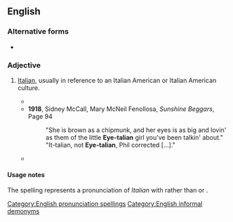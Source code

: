 ==English==

===Alternative forms===
* {{l|en|I-talian}}

===Adjective===
{{en-adj|-}}

# {{lb|en|chiefly|US|slang|pronunciation spelling|derogatory}} [[Italian]], usually in reference to an Italian American or Italian American culture.
#* {{quote-text|year=1848|author=Thomas Chandler Haliburton|title=Judge Haliburton's Yankee Stories|page=175|passage=No, sir, lose your colonies, and you'd have '''''Eye''-talian''' cities without their climate, '''''Eye''-talian''' lazaroni without their light hearts to sing over their poverty, (for the English can't sing a bit better nor bull frogs,) and worse than '''''Eye''-talian''' eruptions and volcanoes in politics, without the grandeur and sublimity of those in natur'.}}
#* '''1918''', Sidney McCall, Mary McNeil Fenollosa, ''Sunshine Beggars'', Page 94
#*: "She is brown as a chipmunk, and her eyes is as big and lovin' as them of the little '''Eye-talian''' girl you've been talkin' about." "It-talian, not '''Eye-talian''', Phil corrected […]."
#* {{quote-text|year=1995|author=Thomas Pynchon|title=Gravity's Rainbow|page=642|passage=“Hey, Pensiero, ya know whut a '''Eye-talian''' submarine sounds like, on dat new sonar?"}}

====Usage notes====
The spelling represents a pronunciation of ''Italian'' with {{IPAchar|/aɪ/|lang=en}} rather than {{IPAchar|/ɪ/|lang=en}} or {{IPAchar|/ə/|lang=en}}.

[[Category:English pronunciation spellings]]
[[Category:English informal demonyms]]